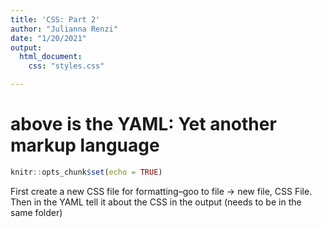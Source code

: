 ```yaml
---
title: 'CSS: Part 2'
author: "Julianna Renzi"
date: "1/20/2021"
output: 
  html_document:
    css: "styles.css"

---
```

# above is the YAML: Yet another markup language
```r
knitr::opts_chunk$set(echo = TRUE)
```

First create a new CSS file for formatting--goo to file -> new file, CSS File. Then in the YAML tell it about the CSS in the output (needs to be in the same folder)
